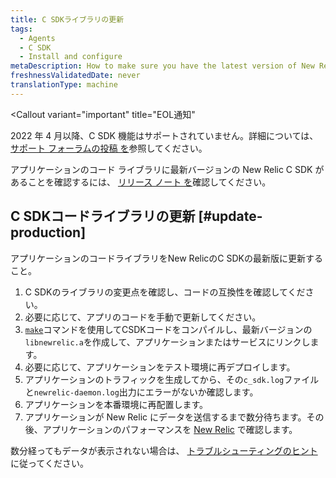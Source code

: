 ```yaml
---
title: C SDKライブラリの更新
tags:
  - Agents
  - C SDK
  - Install and configure
metaDescription: How to make sure you have the latest version of New Relic's C SDK for your application's code library.
freshnessValidatedDate: never
translationType: machine
---
```


<Callout
  variant="important"
  title="EOL通知"
>
  2022 年 4 月以降、C SDK 機能はサポートされていません。詳細については、 [サポート フォーラムの投稿 を](https://discuss.newrelic.com/t/q1-bulk-eol-announcement-fy23/181744)参照してください。
</Callout>

アプリケーションのコード ライブラリに最新バージョンの New Relic C SDK があることを確認するには、 [リリース ノート を](/docs/release-notes/agent-release-notes/c-release-notes)確認してください。

## C SDKコードライブラリの更新 [#update-production]

アプリケーションのコードライブラリをNew RelicのC SDKの最新版に更新すること。

1. C SDKのライブラリの変更点を確認し、コードの互換性を確認してください。
2. 必要に応じて、アプリのコードを手動で更新してください。
3. [`make`](https://github.com/newrelic/c-sdk#building)コマンドを使用してCSDKコードをコンパイルし、最新バージョンの`libnewrelic.a`を作成して、アプリケーションまたはサービスにリンクします。
4. 必要に応じて、アプリケーションをテスト環境に再デプロイします。
5. アプリケーションのトラフィックを生成してから、その`c_sdk.log`ファイルと`newrelic-daemon.log`出力にエラーがないか確認します。
6. アプリケーションを本番環境に再配置します。
7. アプリケーションが New Relic にデータを送信するまで数分待ちます。その後、アプリケーションのパフォーマンスを [New Relic](/docs/apm/applications-menu/monitoring/apm-overview-page) で確認します。

数分経ってもデータが表示されない場合は、 [トラブルシューティングのヒント](/docs/apm/agents/c-sdk/troubleshooting/no-data-appears-c-sdk) に従ってください。